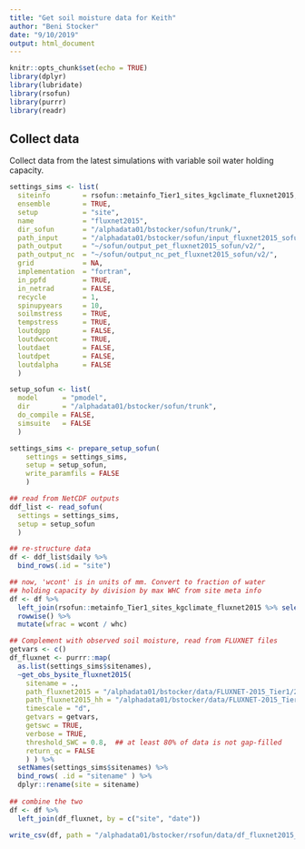 ```yaml
---
title: "Get soil moisture data for Keith"
author: "Beni Stocker"
date: "9/10/2019"
output: html_document
---
```


```r
knitr::opts_chunk$set(echo = TRUE)
library(dplyr)
library(lubridate)
library(rsofun)
library(purrr)
library(readr)
```

## Collect data

Collect data from the latest simulations with variable soil water holding capacity.
```r
settings_sims <- list(
  siteinfo        = rsofun::metainfo_Tier1_sites_kgclimate_fluxnet2015,
  ensemble        = TRUE,
  setup           = "site",
  name            = "fluxnet2015",
  dir_sofun       = "/alphadata01/bstocker/sofun/trunk/",
  path_input      = "/alphadata01/bstocker/sofun/input_fluxnet2015_sofun_TEST/",
  path_output     = "~/sofun/output_pet_fluxnet2015_sofun/v2/",
  path_output_nc  = "~/sofun/output_nc_pet_fluxnet2015_sofun/v2/",
  grid            = NA,
  implementation  = "fortran",
  in_ppfd         = TRUE,
  in_netrad       = FALSE,
  recycle         = 1,
  spinupyears     = 10,
  soilmstress     = TRUE,
  tempstress      = TRUE,
  loutdgpp        = FALSE,
  loutdwcont      = TRUE,
  loutdaet        = FALSE,
  loutdpet        = FALSE,
  loutdalpha      = FALSE
  )

setup_sofun <- list(
  model      = "pmodel",
  dir        = "/alphadata01/bstocker/sofun/trunk",
  do_compile = FALSE,
  simsuite   = FALSE
  )

settings_sims <- prepare_setup_sofun( 
    settings = settings_sims,
    setup = setup_sofun,
    write_paramfils = FALSE 
    )

## read from NetCDF outputs
ddf_list <- read_sofun( 
  settings = settings_sims, 
  setup = setup_sofun 
  )

## re-structure data
df <- ddf_list$daily %>% 
  bind_rows(.id = "site")

## now, 'wcont' is in units of mm. Convert to fraction of water 
## holding capacity by division by max WHC from site meta info
df <- df %>% 
  left_join(rsofun::metainfo_Tier1_sites_kgclimate_fluxnet2015 %>% select(site = sitename, whc), by = "site") %>% 
  rowwise() %>% 
  mutate(wfrac = wcont / whc)

## Complement with observed soil moisture, read from FLUXNET files
getvars <- c()
df_fluxnet <- purrr::map( 
  as.list(settings_sims$sitenames),
  ~get_obs_bysite_fluxnet2015( 
    sitename = ., 
    path_fluxnet2015 = "/alphadata01/bstocker/data/FLUXNET-2015_Tier1/20160128/point-scale_none_1d/original/unpacked/", 
    path_fluxnet2015_hh = "/alphadata01/bstocker/data/FLUXNET-2015_Tier1/20160128/point-scale_none_0.5h/original/unpacked/",
    timescale = "d", 
    getvars = getvars, 
    getswc = TRUE,                              
    verbose = TRUE,
    threshold_SWC = 0.8,  ## at least 80% of data is not gap-filled
    return_qc = FALSE
    ) ) %>% 
  setNames(settings_sims$sitenames) %>% 
  bind_rows( .id = "sitename" ) %>% 
  dplyr::rename(site = sitename)
  
## combine the two
df <- df %>% 
  left_join(df_fluxnet, by = c("site", "date"))

write_csv(df, path = "/alphadata01/bstocker/rsofun/data/df_fluxnet2015_soilm_for_keith.csv")
```


